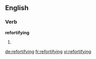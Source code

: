 ==English==

===Verb===
'''refortifying'''

# {{third-person singular of|[[refortify]]}}

[[de:refortifying]]
[[fr:refortifying]]
[[vi:refortifying]]